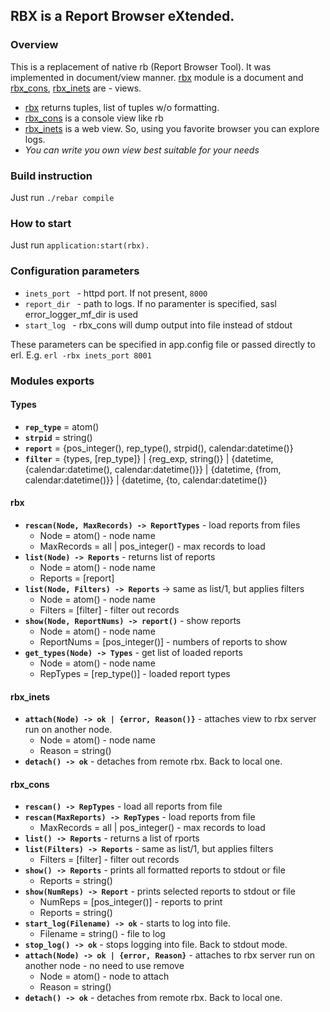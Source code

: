 == RBX is a Report Browser eXtended. ==

=== Overview ===

This is a replacement of native rb (Report Browser Tool). It was implemented in document/view manner.
[https://github.com/dmitryme/rbx/blob/master/src/rbx.erl rbx] module is a document and
[https://github.com/dmitryme/rbx/blob/master/src/rbx_cons.erl rbx_cons],
[https://github.com/dmitryme/rbx/blob/master/src/rbx_inets.erl rbx_inets] are - views.

* [https://github.com/dmitryme/rbx/blob/master/src/rbx.erl rbx] returns tuples, list of tuples w/o formatting.
* [https://github.com/dmitryme/rbx/blob/master/src/rbx_cons.erl rbx_cons] is a console view like rb
* [https://github.com/dmitryme/rbx/blob/master/src/rbx_inets.erl rbx_inets] is a web view. So, using you favorite browser you can explore logs.
* ''You can write you own view best suitable for your needs''

=== Build instruction ===
Just run
<code>./rebar compile</code>

=== How to start ===
Just run
<code>application:start(rbx).</code>

=== Configuration parameters ===
* <code>inets_port <port></code> - httpd port. If not present, <code>8000</code>
* <code>report_dir <path></code> - path to logs. If no paramenter is specified, sasl error_logger_mf_dir is used
* <code>start_log <file_name></code> - rbx_cons will dump output into <code><file_name></code> file instead of stdout

These parameters can be specified in app.config file or passed directly to erl.
E.g. <code>erl -rbx inets_port 8001</code>

=== Modules exports ===

==== Types ====
*'''<code>rep_type</code>''' = atom()
*'''<code>strpid</code>''' = string()
*'''<code>report</code>''' = {pos_integer(), rep_type(), strpid(), calendar:datetime()}
*'''<code>filter</code>''' = {types, [rep_type]} | {reg_exp, string()} | {datetime, {calendar:datetime(), calendar:datetime()}} | {datetime, {from, calendar:datetime()}} | {datetime, {to, calendar:datetime()}
==== rbx ====
*'''<code>rescan(Node, MaxRecords) -> ReportTypes</code>''' - load reports from files
** Node = atom() - node name
** MaxRecords = all | pos_integer() - max records to load
*'''<code>list(Node) -> Reports</code>''' - returns list of reports
** Node = atom() - node name
** Reports = [report]
*'''<code>list(Node, Filters) -> Reports</code>''' -> same as list/1, but applies filters
** Node = atom() - node name
** Filters = [filter] - filter out records
*'''<code>show(Node, ReportNums) -> report()</code>''' - show reports
** Node = atom() - node name
** ReportNums = [pos_integer()] - numbers of reports to show
*'''<code>get_types(Node) -> Types</code>''' - get list of loaded reports
** Node = atom() - node name
** RepTypes = [rep_type()] - loaded report types
==== rbx_inets ====
* '''<code>attach(Node) -> ok | {error, Reason()}</code>''' - attaches view to rbx server run on another node. 
** Node = atom() - node name
** Reason = string()
* '''<code>detach() -> ok</code>''' - detaches from remote rbx. Back to local one.
==== rbx_cons ====
* '''<code>rescan() -> RepTypes</code>''' - load all reports from file
* '''<code>rescan(MaxReports) -> RepTypes</code>''' - load reports from file
** MaxRecords = all | pos_integer() - max records to load
* '''<code>list() -> Reports</code>''' - returns a list of rports
* '''<code>list(Filters) -> Reports</code>''' - same as list/1, but applies filters
** Filters = [filter] - filter out records
* '''<code>show() -> Reports</code>''' - prints all formatted reports to stdout or file
** Reports = string()
* '''<code>show(NumReps) -> Report</code>''' - prints selected reports to stdout or file
** NumReps = [pos_integer()] - reports to print
** Reports = string()
* '''<code>start_log(Filename) -> ok</code>''' - starts to log into file.
** Filename = string() - file to log
* '''<code>stop_log() -> ok</code>''' - stops logging into file. Back to stdout mode.
* '''<code>attach(Node) -> ok | {error, Reason}</code>''' - attaches to rbx server run on another node - no need to use remove 
** Node = atom() - node to attach
** Reason = string()
* '''<code>detach() -> ok</code>''' - detaches from remote rbx. Back to local one.